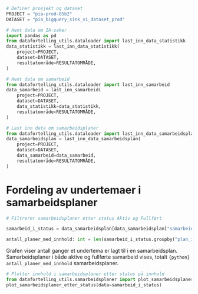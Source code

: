```python
# Definer prosjekt og dataset
PROJECT = "pia-prod-85b2"
DATASET = "pia_bigquery_sink_v1_dataset_prod"
```

```python
# Hent data om IA-saker
import pandas as pd
from datafortelling_utils.dataloader import last_inn_data_statistikk
data_statistikk = last_inn_data_statistikk(
    project=PROJECT,
    dataset=DATASET,
    resultatområde=RESULTATOMRÅDE,
)
```

```python
# Hent data om samarbeid
from datafortelling_utils.dataloader import last_inn_samarbeid
data_samarbeid = last_inn_samarbeid(
    project=PROJECT,
    dataset=DATASET,
    data_statistikk=data_statistikk,
    resultatområde=RESULTATOMRÅDE,
)
```

```python
# Last inn data om samarbeidsplaner
from datafortelling_utils.dataloader import last_inn_data_samarbeidsplan
data_samarbeidsplan = last_inn_data_samarbeidsplan(
    project=PROJECT,
    dataset=DATASET,
    data_samarbeid=data_samarbeid,
    resultatområde=RESULTATOMRÅDE,
)
```

# Fordeling av undertemaer i samarbeidsplaner

```python
# Filtrerer samarbeidsplaner etter status Aktiv og Fullført

samarbeid_i_status = data_samarbeidsplan[data_samarbeidsplan["samarbeid_status"].isin(["AKTIV", "FULLFØRT"])] 

antall_planer_med_innhold: int = len(samarbeid_i_status.groupby("plan_id"))
```

Grafen viser antall ganger et undertema er lagt til i en samarbeidsplan. Samarbeidsplaner i både aktive og fullførte samarbeid vises, totalt `{python} antall_planer_med_innhold` samarbeidsplaner.

```python
# Plotter innhold i samarbeidsplaner etter status på innhold
from datafortelling_utils.samarbeidsplaner import plot_samarbeidsplaner_etter_status
plot_samarbeidsplaner_etter_status(data=samarbeid_i_status)
```
